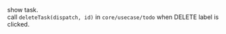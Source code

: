 


<Meta title="molecule" />

show task.  
call `deleteTask(dispatch, id)` in `core/usecase/todo` when DELETE label is clicked.

<Preview>
  <Story name="task">
    <Provider store={Store}>
      <Task
        id={number("id", 1)}
        title={text("title", "title1")}
        detail={text("detail", "detail1")}
        assignee={text("assignee", "assignee1")}
      />
    </Provider>
  </Story>
</Preview>

<Props of={Task} />
